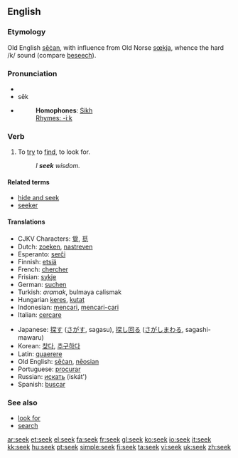 {{see|sek}}

==English==

===Etymology===
Old English [[secan|sēċan]], with influence from Old Norse [[sœkja]], whence the hard /k/ sound (compare [[beseech]]).

=== Pronunciation ===
*{{IPA|/si:k/}}
*sēk
*{{audio|en-us-seek.ogg|Audio (US)}}
*:'''Homophones''': [[Sikh]]
*:[[Rhymes:English:-iːk|Rhymes: -iːk]]

=== Verb ===
{{irregverb|'''to seek'''|'''[[seeks]]'''|'''[[sought]]'''|'''[[sought]]'''|'''[[seeking]]'''}}

# To [[try]] to [[find]], to look for.
#:''I '''seek''' wisdom.''

====Related terms====
*[[hide and seek]]
*[[seeker]]

==== Translations ====
{{top}}
*CJKV Characters: [[覓]], [[觅]]
*Dutch: [[zoeken]], [[nastreven]]
*Esperanto: [[serĉi]]
*Finnish: [[etsiä]]
*French: [[chercher]]
*Frisian: [[sykje]]
*German: [[suchen]]
*Turkish: ''aramak'', bulmaya calismak
*Hungarian [[keres]], [[kutat]]
*Indonesian: [[cari|mencari]], [[cari|mencari-cari]]
*Italian: [[cercare]]
{{mid}}
*Japanese: [[探す]] ([[さがす]], sagasu), [[探し回る]] ([[さがしまわる]], sagashi-mawaru)
*Korean: [[찾다]], [[추구하다]]
*Latin: [[quaerere]]
*Old English: [[secan|sēċan]], [[neosian|nēosian]]
*Portuguese: [[procurar]]
*Russian: [[искать]] (iskát')
*Spanish: [[buscar]]
{{bottom}}

===See also===
*[[look for]]
*[[search]]

[[ar:seek]]
[[et:seek]]
[[el:seek]]
[[fa:seek]]
[[fr:seek]]
[[gl:seek]]
[[ko:seek]]
[[io:seek]]
[[it:seek]]
[[kk:seek]]
[[hu:seek]]
[[pt:seek]]
[[simple:seek]]
[[fi:seek]]
[[ta:seek]]
[[vi:seek]]
[[uk:seek]]
[[zh:seek]]
